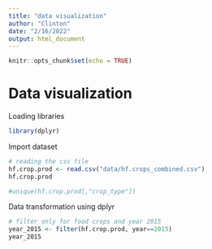 ```yaml
---
title: "data visualization"
author: "Clinton"
date: "2/16/2022"
output: html_document
---
```


```r
knitr::opts_chunk$set(echo = TRUE)
```

# Data visualization 
Loading libraries
```r
library(dplyr)
```

Import dataset
```r
# reading the csv file
hf.crop.prod <- read.csv("data/hf.crops_combined.csv")
hf.crop.prod

#unique(hf.crop.prod[,"crop_type"])
```

Data transformation using dplyr
```r
# filter only for food crops and year 2015
year_2015 <- filter(hf.crop.prod, year==2015)
year_2015
```


